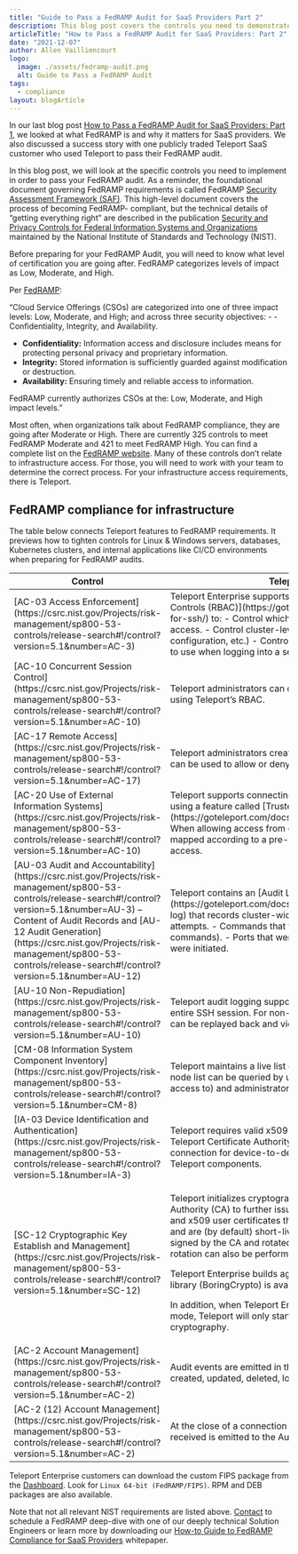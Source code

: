 ```yaml
---
title: "Guide to Pass a FedRAMP Audit for SaaS Providers Part 2"
description: This blog post covers the controls you need to demonstrate in order to pass an independent FedRAMP audit.
articleTitle: "How to Pass a FedRAMP Audit for SaaS Providers: Part 2"
date: "2021-12-07"
author: Allen Vailliencourt
logo:
  image: ./assets/fedramp-audit.png
  alt: Guide to Pass a FedRAMP Audit
tags:
  - compliance
layout: blogArticle
---
```


In our last blog post [How to Pass a FedRAMP Audit for SaaS Providers: Part 1](https://goteleport.com/blog/how-to-pass-fedramp-audit/), we looked at what FedRAMP is and why it matters for SaaS providers. We also discussed a success story with one publicly traded Teleport SaaS customer who used Teleport to pass their FedRAMP audit.

In this blog post, we will look at the specific controls you need to implement in order to pass your FedRAMP audit. As a reminder, the foundational document governing FedRAMP requirements is called FedRAMP [Security Assessment Framework (SAF)](https://www.fedramp.gov/assets/resources/documents/FedRAMP_Security_Assessment_Framework.pdf). This high-level document covers the process of becoming FedRAMP- compliant, but the technical details of “getting everything right” are described in the publication [Security and Privacy Controls for Federal Information Systems and Organizations](https://nvlpubs.nist.gov/nistpubs/SpecialPublications/NIST.SP.800-53r5.pdf) maintained by the National Institute of Standards and Technology (NIST).

Before preparing for your FedRAMP Audit, you will need to know what level of certification you are going after. FedRAMP categorizes levels of impact as Low, Moderate, and High.

Per [FedRAMP](https://www.fedramp.gov/understanding-baselines-and-impact-levels/):

“Cloud Service Offerings (CSOs) are categorized into one of three impact levels: Low, Moderate, and High; and across three security objectives: - - Confidentiality, Integrity, and Availability.

- **Confidentiality:** Information access and disclosure includes means for protecting personal privacy and proprietary information.
- **Integrity:** Stored information is sufficiently guarded against modification or destruction.
- **Availability:** Ensuring timely and reliable access to information.

FedRAMP currently authorizes CSOs at the: Low, Moderate, and High impact levels.”

Most often, when organizations talk about FedRAMP compliance, they are going after Moderate or High. There are currently 325 controls to meet FedRAMP Moderate and 421 to meet FedRAMP High. You can find a complete list on the [FedRAMP website](https://www.fedramp.gov/understanding-baselines-and-impact-levels/). Many of these controls don’t relate to infrastructure access. For those, you will need to work with your team to determine the correct process. For your infrastructure access requirements, there is Teleport.

## FedRAMP compliance for infrastructure

The table below connects Teleport features to FedRAMP requirements. It previews how to tighten controls for Linux & Windows servers, databases, Kubernetes clusters, and internal applications like CI/CD environments when preparing for FedRAMP audits.

<table>
  <thead>
    <tr>
      <th>Control</th>
      <th>Teleport features</th>
    </tr>
  </thead>
  <tbody>
    <tr>
      <td>[AC-03 Access Enforcement](https://csrc.nist.gov/Projects/risk-management/sp800-53-controls/release-search#!/control?version=5.1&number=AC-3)</td>
      <td>
        Teleport Enterprise supports robust [Role-based Access Controls (RBAC)](https://goteleport.com/teleport/features/rbac-for-ssh/) to:
        - Control which SSH nodes a user can or cannot access.
        - Control cluster-level configuration (session recording, configuration, etc.)
        - Control which UNIX logins a user is allowed to use when logging into a server.
      </td>
    </tr>
    <tr>
      <td>[AC-10 Concurrent Session Control](https://csrc.nist.gov/Projects/risk-management/sp800-53-controls/release-search#!/control?version=5.1&number=AC-10)</td>
      <td>Teleport administrators can define concurrent session limits using Teleport’s RBAC.</td>
    </tr>
    <tr>
      <td>[AC-17 Remote Access](https://csrc.nist.gov/Projects/risk-management/sp800-53-controls/release-search#!/control?version=5.1&number=AC-17)</td>
      <td>Teleport administrators create users with configurable roles that can be used to allow or deny access to system resources.</td>
    </tr>
    <tr>
      <td>[AC-20 Use of External Information Systems](https://csrc.nist.gov/Projects/risk-management/sp800-53-controls/release-search#!/control?version=5.1&number=AC-10)</td>
      <td>Teleport supports connecting multiple independent clusters using a feature called [Trusted Clusters](https://goteleport.com/docs/setup/admin/trustedclusters/). When allowing access from one cluster to another, roles are mapped according to a pre-defined relationship of the scope of access.</td>
    </tr>
    <tr>
      <td>[AU-03 Audit and Accountability](https://csrc.nist.gov/Projects/risk-management/sp800-53-controls/release-search#!/control?version=5.1&number=AU-3) – Content of Audit Records and [AU-12 Audit Generation](https://csrc.nist.gov/Projects/risk-management/sp800-53-controls/release-search#!/control?version=5.1&number=AU-12)</td>
      <td>
        Teleport contains an [Audit Log](https://goteleport.com/docs/architecture/authentication/#audit-log) that records cluster-wide events such as:
        - Failed login attempts.
        - Commands that were executed (SSH “exec” commands).
        - Ports that were forwarded.
        - File transfers that were initiated.
      </td>
    </tr>
    <tr>
      <td>[AU-10 Non-Repudiation](https://csrc.nist.gov/Projects/risk-management/sp800-53-controls/release-search#!/control?version=5.1&number=AU-10)</td>
      <td>Teleport audit logging supports both events as well as audit of an entire SSH session. For non-repudiation purposes a full session can be replayed back and viewed.</td>
    </tr>
    <tr>
      <td>[CM-08 Information System Component Inventory](https://csrc.nist.gov/Projects/risk-management/sp800-53-controls/release-search#!/control?version=5.1&number=CM-8)</td>
      <td>Teleport maintains a live list of all nodes within a cluster. This node list can be queried by users (who see a subset they have access to) and administrators any time.</td>
    </tr>
    <tr>
      <td>[IA-03 Device Identification and Authentication](https://csrc.nist.gov/Projects/risk-management/sp800-53-controls/release-search#!/control?version=5.1&number=IA-3)</td>
      <td>Teleport requires valid x509 or SSH certificates issued by a Teleport Certificate Authority (CA) to establish a network connection for device-to-device network connection between Teleport components.</td>
    </tr>
    <tr>
      <td>[SC-12 Cryptographic Key Establish and Management](https://csrc.nist.gov/Projects/risk-management/sp800-53-controls/release-search#!/control?version=5.1&number=SC-12)</td>
      <td>
        <p>Teleport initializes cryptographic keys that act as a Certificate Authority (CA) to further issue x509 and SSH certificates. SSH and x509 user certificates that are issued are signed by the CA and are (by default) short-lived. SSH host certificates are also signed by the CA and rotated automatically (a manual force rotation can also be performed).</p>
        <p>Teleport Enterprise builds against a FIPS 140-2 compliant library (BoringCrypto) is available.</p>
        <p>In addition, when Teleport Enterprise is in FedRAMP/FIPS 140-2 mode, Teleport will only start and use FIPS 140-2 compliant cryptography.</p>
      </td>
    </tr>
    <tr>
      <td>[AC-2 Account Management](https://csrc.nist.gov/Projects/risk-management/sp800-53-controls/release-search#!/control?version=5.1&number=AC-2)</td>
      <td>Audit events are emitted in the auth server when a user is created, updated, deleted, locked or unlocked.</td>
    </tr>
    <tr>
      <td>[AC-2 (12) Account Management](https://csrc.nist.gov/Projects/risk-management/sp800-53-controls/release-search#!/control?version=5.1&number=AC-2)</td>
      <td>At the close of a connection the total data transmitted and received is emitted to the Audit Log.</td>
    </tr>
  </tbody>
</table>

Teleport Enterprise customers can download the custom FIPS package from the [Dashboard](https://dashboard.gravitational.com/web/login). Look for `Linux 64-bit (FedRAMP/FIPS)`. RPM and DEB packages are also available.

Note that not all relevant NIST requirements are listed above. [Contact](https://goteleport.com/signup/enterprise/) to schedule a FedRAMP deep-dive with one of our deeply technical Solution Engineers or learn more by downloading our [How-to Guide to FedRAMP Compliance for SaaS Providers](https://goteleport.com/resources/white-papers/fedramp-how-to/) whitepaper.
